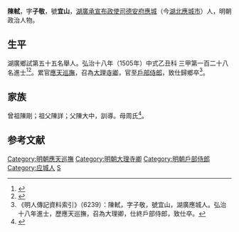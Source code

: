 {{明清人物信息框
| 姓名 = 陳軾
| 原名 =
| 圖片名稱= 
| 圖片大小 =
| 圖片說明 = 
| 最高職務 =戶部侍郎
| 國家 = 大明 
| 爵位 =
| 籍貫 = 湖廣德安府應城縣
| 族裔 = 
| 字號 = 字子敬，號宜山
| 諡號 =
| 出生日期 = 生年不詳
| 出生地點 = <!---湖廣德安府應城縣--->
| 逝世日期 = 卒年不詳 
| 逝世地點 =
| 墓葬 =
| 配偶 = 
| 親屬 = 
| 出身 =
* 弘治十八年乙丑科同進士出身
| 經歷 =
| 著作 =  
}}
'''陳軾'''，字'''子敬'''，號'''宜山'''，[[湖廣承宣布政使司|湖廣承宣布政使司]][[德安府|德安府]][[應城|應城]]（今[[湖北|湖北]][[應城市|應城市]]）人，明朝政治人物。

== 生平 ==
湖廣鄉試第五十五名舉人。弘治十八年（1505年）中式乙丑科<!---會試第二百三十三名--->三甲第一百二十八名進士<ref>{{Cite book|title=《皇明贡举考》卷五|last=（明）[[张朝瑞|张朝瑞]]|first=|publisher=《续修四库全书》史部第828册|year=|isbn=|location=|pages=}}</ref><ref>{{Cite book|title=贡举志五种 上|last=鲁小俊，江俊伟著|first=|publisher=武汉：武汉大学出版社|year=2009|isbn=978-7-307-07043-1|location=|pages=}}</ref>。累官[[應天巡撫|應天巡撫]]，召為[[大理寺卿|大理寺卿]]，官至[[戶部侍郎|戶部侍郎]]，致仕歸鄉卒<ref>《明人傳記資料索引》（6239）：陳軾，字子敬，號宜山，湖廣應城人。弘治十八年進士，歷應天巡撫，召為大理卿，仕終戶部侍郎，致仕卒。</ref>。

== 家族 ==
曾祖陳剛；祖父陳詳；父陳大中，訓導。母周氏<ref>{{Cite book|title=天一阁藏明代科举录选刊 登科录 点校本|last=龚延明主编|first=|publisher=宁波出版社|year=2016|isbn=978-7-5526-2320-8|location=宁波|pages=|quote=《天一閣藏明代科舉錄選刊.登科錄》之《弘治十八年進士登科錄》}}</ref>。

==参考文献==
{{reflist}}

{{弘治十八年乙丑科殿試金榜}}
{{DEFAULTSORT:Chen陳}}
[[Category:明朝應天巡撫|Category:明朝應天巡撫]]
[[Category:明朝大理寺卿|Category:明朝大理寺卿]]
[[Category:明朝戶部侍郎|Category:明朝戶部侍郎]]
[[Category:应城人|Category:应城人]]
[[Category:陳姓|S]]